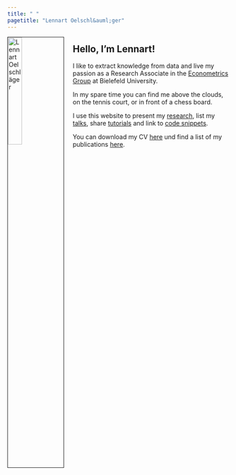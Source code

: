 ```yaml
---
title: " "
pagetitle: "Lennart Oelschl&auml;ger"
---
```


<img src="cv/oelschlaeger.jpg" alt="Lennart Oelschl&auml;ger" style="width:25%; border:1px solid; margin-right: 20px" align="left">

## Hello, I'm Lennart!

I like to extract knowledge from data and live my passion as a Research Associate in the [Econometrics Group](https://www.uni-bielefeld.de/fakultaeten/wirtschaftswissenschaften/lehrbereiche/econometrics/) at Bielefeld University.

In my spare time you can find me above the clouds, on the tennis court, or in front of a chess board.

I use this website to present my [research](research.html), list my [talks](talks.html), share [tutorials](tutorials.html) and link to [code snippets](https://gist.github.com/loelschlaeger).

You can download my CV [here](cv/oelschlaeger.pdf) und find a list of my publications [here](https://scholar.google.com/citations?hl=de&user=k9n1yt4AAAAJ).